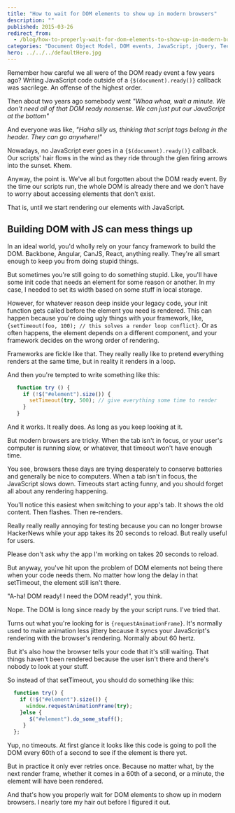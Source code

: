 ```yaml
---
title: "How to wait for DOM elements to show up in modern browsers"
description: ""
published: 2015-03-26
redirect_from:
  - /blog/how-to-properly-wait-for-dom-elements-to-show-up-in-modern-browsers/swizec/6663
categories: "Document Object Model, DOM events, JavaScript, jQuery, Technical"
hero: ../../../defaultHero.jpg
---
```


Remember how careful we all were of the DOM ready event a few years ago? Writing JavaScript code outside of a `{$(document).ready()}` callback was sacrilege. An offense of the highest order.

Then about two years ago somebody went _"Whoa whoa, wait a minute. We don't need all of that DOM ready nonsense. We can just put our JavaScript at the bottom"_

And everyone was like, _"Haha silly us, thinking that script tags belong in the header. They can go anywhere!"_

Nowadays, no JavaScript ever goes in a `{$(document).ready()}` callback. Our scripts' hair flows in the wind as they ride through the glen firing arrows into the sunset. Khem.

Anyway, the point is. We've all but forgotten about the DOM ready event. By the time our scripts run, the whole DOM is already there and we don't have to worry about accessing elements that don't exist.

That is, until we start rendering our elements with JavaScript.

## Building DOM with JS can mess things up

In an ideal world, you'd wholly rely on your fancy framework to build the DOM. Backbone, Angular, CanJS, React, anything really. They're all smart enough to keep you from doing stupid things.

But sometimes you're still going to do something stupid. Like, you'll have some init code that needs an element for some reason or another. In my case, I needed to set its width based on some stuff in local storage.

However, for whatever reason deep inside your legacy code, your init function gets called before the element you need is rendered. This can happen because you're doing ugly things with your framework, like, `{setTimeout(foo, 100); // this solves a render loop conflict}`. Or as often happens, the element depends on a different component, and your framework decides on the wrong order of rendering.

Frameworks are fickle like that. They really really like to pretend everything renders at the same time, but in reality it renders in a loop.

And then you're tempted to write something like this:

```javascript
   function try () {
     if (!$("#element").size()) {
       setTimeout(try, 500); // give everything some time to render
     }
   }
```

And it works. It really does. As long as you keep looking at it.

But modern browsers are tricky. When the tab isn't in focus, or your user's computer is running slow, or whatever, that timeout won't have enough time.

You see, browsers these days are trying desperately to conserve batteries and generally be nice to computers. When a tab isn't in focus, the JavaScript slows down. Timeouts start acting funny, and you should forget all about any rendering happening.

You'll notice this easiest when switching to your app's tab. It shows the old content. Then flashes. Then re-renders.

Really really really annoying for testing because you can no longer browse HackerNews while your app takes its 20 seconds to reload. But really useful for users.

Please don't ask why the app I'm working on takes 20 seconds to reload.

But anyway, you've hit upon the problem of DOM elements not being there when your code needs them. No matter how long the delay in that setTimeout, the element still isn't there.

"A-ha! DOM ready! I need the DOM ready!", you think.

Nope. The DOM is long since ready by the your script runs. I've tried that.

Turns out what you're looking for is `{requestAnimationFrame}`. It's normally used to make animation less jittery because it syncs your JavaScript's rendering with the browser's rendering. Normally about 60 hertz.

But it's also how the browser tells your code that it's still waiting. That things haven't been rendered because the user isn't there and there's nobody to look at your stuff.

So instead of that setTimeout, you should do something like this:

```javascript
  function try() {
    if (!$("#element").size()) {
      window.requestAnimationFrame(try);
    }else {
       $("#element").do_some_stuff();
     }
  };
```

Yup, no timeouts. At first glance it looks like this code is going to poll the DOM every 60th of a second to see if the element is there yet.

But in practice it only ever retries once. Because no matter what, by the next render frame, whether it comes in a 60th of a second, or a minute, the element will have been rendered.

And that's how you properly wait for DOM elements to show up in modern browsers. I nearly tore my hair out before I figured it out.
